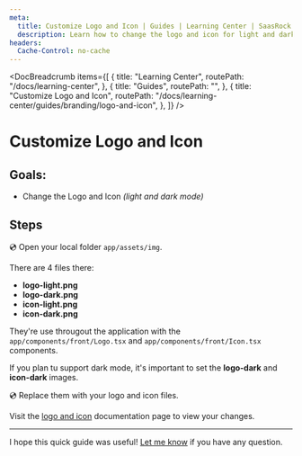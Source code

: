 ```yaml
---
meta:
  title: Customize Logo and Icon | Guides | Learning Center | SaasRock
  description: Learn how to change the logo and icon for light and dark mode
headers:
  Cache-Control: no-cache
---
```



<DocBreadcrumb
  items={[
    {
      title: "Learning Center",
      routePath: "/docs/learning-center",
    },
    {
      title: "Guides",
      routePath: "",
    },
    {
      title: "Customize Logo and Icon",
      routePath:
        "/docs/learning-center/guides/branding/logo-and-icon",
    },
  ]}
/>

# Customize Logo and Icon

## Goals:

- Change the Logo and Icon _(light and dark mode)_

## Steps

💿 Open your local folder `app/assets/img`.

There are 4 files there:

- **logo-light.png**
- **logo-dark.png**
- **icon-light.png**
- **icon-dark.png**

They're use througout the application with the `app/components/front/Logo.tsx` and `app/components/front/Icon.tsx` components.

<InfoBanner title="NOTE">
  If you plan tu support dark mode, it's important to set
  the <b>logo-dark</b> and <b>icon-dark</b> images.
</InfoBanner>

<DocTutorialImage
  alt="Logo and Icon Files"
  src="https://yahooder.sirv.com/saasrock/guides/branding/logo-and-icon/files.png"
/>

💿 Replace them with your logo and icon files.

Visit the [logo and icon](/docs/components/logo-and-icon) documentation page to view your changes.

<DocTutorialImage
  alt="Logo and Icon Docs"
  src="https://yahooder.sirv.com/saasrock/guides/branding/logo-and-icon/logo-and-icon.png"
/>

---

I hope this quick guide was useful! [Let me know](/docs/community) if you have any question.
